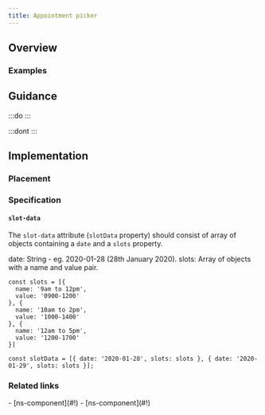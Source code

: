 ```yaml
---
title: Appointment picker
---
```




## Overview

<CompDetails name={componentName} />

### Examples

<Tabs>
  <TabItem label="Standard">
    <ExampleViewer type="standard" />
  </TabItem>
  <TabItem label="Extended">
    <ExampleViewer type="standard" />
  </TabItem>
</Tabs>

## Guidance

:::do
:::

:::dont
:::

## Implementation

### Placement

<Placement name={componentName} />

### Specification

<Specification name={componentName} />

#### `slot-data`
The `slot-data` attribute (`slotData` property) should consist of array of objects containing a `date` and a `slots` property.

date: String - eg. 2020-01-28 (28th January 2020).
slots: Array of objects with a name and value pair.

```
const slots = [{
  name: '9am to 12pm',
  value: '0900-1200'
}, {
  name: '10am to 2pm',
  value: '1000-1400'
}, {
  name: '12am to 5pm',
  value: '1200-1700'
}]

const slotData = [{ date: '2020-01-28', slots: slots }, { date: '2020-01-29', slots: slots }];
```

### Related links

<RelatedLinks name={componentName}>
- [ns-component](#!)
- [ns-component](#!)
</RelatedLinks>

